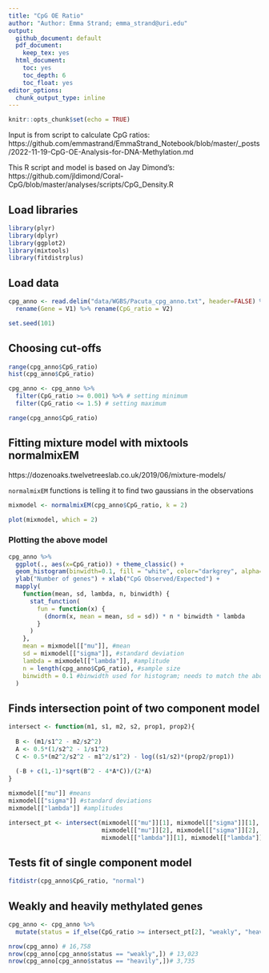 ```yaml
---
title: "CpG OE Ratio"
author: "Author: Emma Strand; emma_strand@uri.edu"
output:
  github_document: default
  pdf_document:
    keep_tex: yes
  html_document:
    toc: yes
    toc_depth: 6
    toc_float: yes
editor_options: 
  chunk_output_type: inline
---
```


```r
knitr::opts_chunk$set(echo = TRUE)
```

Input is from script to calculate CpG ratios: https://github.com/emmastrand/EmmaStrand_Notebook/blob/master/_posts/2022-11-19-CpG-OE-Analysis-for-DNA-Methylation.md

This R script and model is based on Jay Dimond's: https://github.com/jldimond/Coral-CpG/blob/master/analyses/scripts/CpG_Density.R 

## Load libraries 

```r
library(plyr)
library(dplyr)
library(ggplot2)
library(mixtools)
library(fitdistrplus)
```

## Load data 

```r
cpg_anno <- read.delim("data/WGBS/Pacuta_cpg_anno.txt", header=FALSE) %>%
  rename(Gene = V1) %>% rename(CpG_ratio = V2)

set.seed(101)
```

## Choosing cut-offs 

```r
range(cpg_anno$CpG_ratio)
hist(cpg_anno$CpG_ratio)

cpg_anno <- cpg_anno %>% 
  filter(CpG_ratio >= 0.001) %>% # setting minimum
  filter(CpG_ratio <= 1.5) # setting maximum 

range(cpg_anno$CpG_ratio)
```


## Fitting mixture model with mixtools normalmixEM

https://dozenoaks.twelvetreeslab.co.uk/2019/06/mixture-models/

`normalmixEM` functions is telling it to find two gaussians in the observations

```r
mixmodel <- normalmixEM(cpg_anno$CpG_ratio, k = 2)

plot(mixmodel, which = 2)
```

### Plotting the above model

```r
cpg_anno %>% 
  ggplot(., aes(x=CpG_ratio)) + theme_classic() + 
  geom_histogram(binwidth=0.1, fill = "white", color="darkgrey", alpha=0.9) + 
  ylab("Number of genes") + xlab("CpG Observed/Expected") +
  mapply(
    function(mean, sd, lambda, n, binwidth) {
      stat_function(
        fun = function(x) {
          (dnorm(x, mean = mean, sd = sd)) * n * binwidth * lambda
        }
      )
    },
    mean = mixmodel[["mu"]], #mean
    sd = mixmodel[["sigma"]], #standard deviation
    lambda = mixmodel[["lambda"]], #amplitude
    n = length(cpg_anno$CpG_ratio), #sample size
    binwidth = 0.1 #binwidth used for histogram; needs to match the above binwidth 
  )
```


## Finds intersection point of two component model

```r
intersect <- function(m1, s1, m2, s2, prop1, prop2){
  
  B <- (m1/s1^2 - m2/s2^2)
  A <- 0.5*(1/s2^2 - 1/s1^2)
  C <- 0.5*(m2^2/s2^2 - m1^2/s1^2) - log((s1/s2)*(prop2/prop1))
  
  (-B + c(1,-1)*sqrt(B^2 - 4*A*C))/(2*A)
}

mixmodel[["mu"]] #means
mixmodel[["sigma"]] #standard deviations
mixmodel[["lambda"]] #amplitudes

intersect_pt <- intersect(mixmodel[["mu"]][1], mixmodel[["sigma"]][1], 
                          mixmodel[["mu"]][2], mixmodel[["sigma"]][2], 
                          mixmodel[["lambda"]][1], mixmodel[["lambda"]][2])
```


## Tests fit of single component model

```r
fitdistr(cpg_anno$CpG_ratio, "normal")
```

## Weakly and heavily methylated genes 

```r
cpg_anno <- cpg_anno %>%
  mutate(status = if_else(CpG_ratio >= intersect_pt[2], "weakly", "heavily"))

nrow(cpg_anno) # 16,758
nrow(cpg_anno[cpg_anno$status == "weakly",]) # 13,023
nrow(cpg_anno[cpg_anno$status == "heavily",])# 3,735
```



